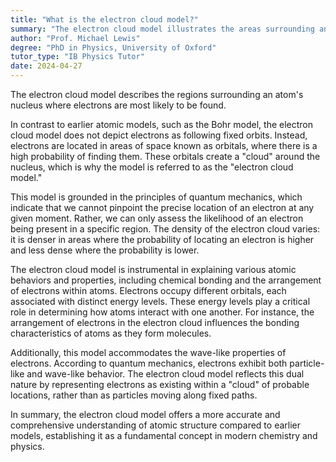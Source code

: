 ```yaml
---
title: "What is the electron cloud model?"
summary: "The electron cloud model illustrates the areas surrounding an atom's nucleus where electrons are probable to exist, emphasizing their distribution rather than fixed orbits."
author: "Prof. Michael Lewis"
degree: "PhD in Physics, University of Oxford"
tutor_type: "IB Physics Tutor"
date: 2024-04-27
---
```


The electron cloud model describes the regions surrounding an atom's nucleus where electrons are most likely to be found.

In contrast to earlier atomic models, such as the Bohr model, the electron cloud model does not depict electrons as following fixed orbits. Instead, electrons are located in areas of space known as orbitals, where there is a high probability of finding them. These orbitals create a "cloud" around the nucleus, which is why the model is referred to as the "electron cloud model."

This model is grounded in the principles of quantum mechanics, which indicate that we cannot pinpoint the precise location of an electron at any given moment. Rather, we can only assess the likelihood of an electron being present in a specific region. The density of the electron cloud varies: it is denser in areas where the probability of locating an electron is higher and less dense where the probability is lower.

The electron cloud model is instrumental in explaining various atomic behaviors and properties, including chemical bonding and the arrangement of electrons within atoms. Electrons occupy different orbitals, each associated with distinct energy levels. These energy levels play a critical role in determining how atoms interact with one another. For instance, the arrangement of electrons in the electron cloud influences the bonding characteristics of atoms as they form molecules.

Additionally, this model accommodates the wave-like properties of electrons. According to quantum mechanics, electrons exhibit both particle-like and wave-like behavior. The electron cloud model reflects this dual nature by representing electrons as existing within a "cloud" of probable locations, rather than as particles moving along fixed paths.

In summary, the electron cloud model offers a more accurate and comprehensive understanding of atomic structure compared to earlier models, establishing it as a fundamental concept in modern chemistry and physics.
    